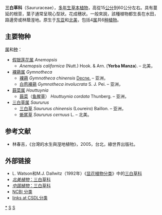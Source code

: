 {{Automatic taxobox 
| fossil_range = {{fossil range|坎帕阶|現代}}<small>分子钟推测？</small>
| taxon = Saururaceae
| image = Saururus cernuus.jpg
| image_width = 250px
| image_caption = [[蜥尾草|蜥尾草]](''Saururus cernuus'')
| authority =  [[Martinov|Martinov]], 1820
| subdivision_ranks =  [[属|属]]
| subdivision =
*[[假银莲花属|假银莲花属]] ''Anemopsis''
*[[裸蒴属|裸蒴属]] ''Gymnotheca''
*[[蕺菜属|蕺菜属]] ''Houttuynia''
*[[三白草属|三白草属]] ''Saururus''
}}

'''三白草科'''（Saururaceae），[[多年生|多年生]][[草本植物|草本植物]]，高從15[[公分|公分]]到60公分左右。具有蔓延的根莖，葉子通常呈現心型狀。花成穗狀。一般來說，該種植物都生長在水田，路邊旁或林蔭溼地。原生于[[东亚|东亚]]和[[北美|北美]]，包括4[[属|属]]共6[[种|种]][[植物|植物]]。

== 主要物种 ==
[[属|属]]和[[种|种]]：{{r|APWeb}}
*[[假银莲花属|假银莲花属]] ''Anemopsis''
** ''Anemopsis californica'' (Nutt.) Hook. & Arn. ('''Yerba Manza'''). – 北美，
*[[裸蒴属|裸蒴属]] ''Gymnotheca''
**[[裸蒴|裸蒴]] ''Gymnotheca chinensis'' [[Decne.|Decne.]] – 亚洲，
**[[白苞裸蒴|白苞裸蒴]] ''Gymnotheca involucrata'' S. J. Pei. – 亚洲，
*[[蕺菜属|蕺菜属]] ''Houttuynia''
**[[蕺菜|蕺菜]]（[[鱼腥草|鱼腥草]]） ''Houttuynia cordata'' Thunberg. – 亚洲，
*[[三白草属|三白草属]] ''Saururus''
**[[三白草|三白草]] ''Saururus chinensis'' (Loureiro) Baillon. – 亚洲，
**[[蜥尾草|蜥尾草]] ''Saururus cernuus'' L. – 北美。

== 参考文献 ==
{{reflist|refs=
<ref name="APWeb">{{Cite web |last=Stevens |first=P.F. |title=Saururaceae |work=Angiosperm Phylogeny Website |url=http://www.mobot.org/MOBOT/Research/APweb/orders/piperalesweb2.htm#Saururaceae}}</ref>
}}
*林春吉，《台灣的水生與溼地植物》，2005，台北，綠世界出版社。

==外部链接==
*L. Watson和M.J. Dallwitz（1992年）《[https://web.archive.org/web/20070103200438/http://delta-intkey.com/angio/ 显花植物分类]》中的[https://web.archive.org/web/20060510150844/http://delta-intkey.com/angio/www/saururac.htm 三白草科] 
*[http://www.efloras.org/florataxon.aspx?flora_id=1&taxon_id=10799 ''北美植物''：三白草科]{{Wayback|url=http://www.efloras.org/florataxon.aspx?flora_id=1&taxon_id=10799 |date=20070209002335 }}
*[http://www.efloras.org/florataxon.aspx?flora_id=2&taxon_id=10799 ''中国植物''：三白草科]{{Wayback|url=http://www.efloras.org/florataxon.aspx?flora_id=2&taxon_id=10799 |date=20060716090352 }}
*[http://www.ncbi.nlm.nih.gov/Taxonomy/Browser/wwwtax.cgi?mode=Tree&id=16748&lvl=3&lin=f&keep=1&srchmode=1&unlock NCBI 分类]{{Wayback|url=http://www.ncbi.nlm.nih.gov/Taxonomy/Browser/wwwtax.cgi?mode=Tree&id=16748&lvl=3&lin=f&keep=1&srchmode=1&unlock |date=20030428070239 }}
*[http://www.csdl.tamu.edu/FLORA/cgi/gateway_family?fam=Saururaceae links at CSDL分类]{{Wayback|url=http://www.csdl.tamu.edu/FLORA/cgi/gateway_family?fam=Saururaceae |date=20070304055801 }}
{{Taxonbar|from=Q157072}}

[[Category:三白草科|*]]
[[Category:植物科名|S]]
[[Category:1820年描述的分类群|S]]